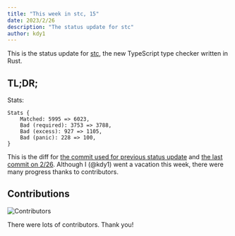 ```yaml
---
title: "This week in stc, 15"
date: 2023/2/26
description: "The status update for stc"
author: kdy1
---
```


This is the status update for [stc](https://github.com/dudykr/stc), the new TypeScript type checker written in Rust.

## TL;DR;

Stats:

```
Stats {
    Matched: 5995 => 6023,
    Bad (required): 3753 => 3788,
    Bad (excess): 927 => 1105,
    Bad (panic): 228 => 100,
}
```

This is the diff for [the commit used for previous status update](https://github.com/dudykr/stc/blob/ad91d8ac2936f9befb8dbffb43a687b77402318c/crates/stc_ts_type_checker/tests/tsc-stats.rust-debug) and [the last commit on 2/26](https://github.com/dudykr/stc/blob/24599a0028bc1089a940a73df1049a2125cf8d12/crates/stc_ts_type_checker/tests/tsc-stats.rust-debug).
Although I (@kdy1) went a vacation this week, there were many progress thanks to contributors.

## Contributions

![Contributors](/images/this-week-in-stc/15/contributors.png)

There were lots of contributors. Thank you!
